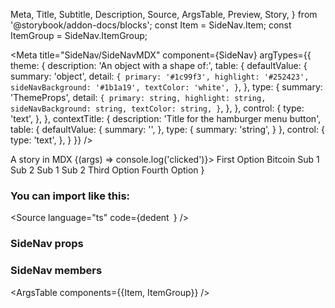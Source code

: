   Meta,
  Title,
  Subtitle,
  Description,
  Source,
  ArgsTable,
  Preview,
  Story,
} from '@storybook/addon-docs/blocks';
const Item = SideNav.Item;
const ItemGroup = SideNav.ItemGroup;

<Meta title="SideNav/SideNavMDX" component={SideNav} argTypes={{
    theme: {
      description: 'An object with a shape of:',
      table: {
        defaultValue: {
          summary: 'object',
          detail: `
{
  primary: '#1c99f3',
  highlight: '#252423',
  sideNavBackground: '#1b1a19',
  textColor: 'white',
}
`,
        },
        type: {
          summary: 'ThemeProps',
          detail: `
{
  primary: string,
  highlight: string,
  sideNavBackground: string,
  textColor: string,
}
`,
        },
      },
      control: {
        type: 'text',
      },
    },
  contextTitle: {
    description: 'Title for the hamburger menu button',
    table: {
      defaultValue: {
        summary: '',
      },
      type: {
        summary: 'string',
      }
    },
    control: {
      type: 'text',
    },
  }
}} />

<Title>Side Nav</Title>
<Subtitle>A story in MDX</Subtitle>

<Description of={SideNav} />

<Preview>
  <Story name="Basic">
{(args) => <SideNav {...args}>
      <SideNav.Item active icon={'FaAd'} onClick={() => console.log('clicked')}>
        First Option
      </SideNav.Item>
      <SideNav.Item icon={`FaBitcoin`}>Bitcoin</SideNav.Item>
      <SideNav.ItemGroup title="Group 1">
        <SideNav.Item>Sub 1</SideNav.Item>
        <SideNav.Item>Sub 2</SideNav.Item>
      </SideNav.ItemGroup>
      <SideNav.ItemGroup title="Group 2">
        <SideNav.Item>Sub 1</SideNav.Item>
        <SideNav.Item>Sub 2</SideNav.Item>
      </SideNav.ItemGroup>
      <SideNav.Item icon={`FaAddressBook`}>Third Option</SideNav.Item>
      <SideNav.Item>Fourth Option</SideNav.Item>
    </SideNav>}
  </Story>
</Preview>

### You can import like this:
<Source language="ts" code={dedent`
`} />

### SideNav props
<ArgsTable story="Basic" />

### SideNav members
<ArgsTable components={{Item, ItemGroup}} />
